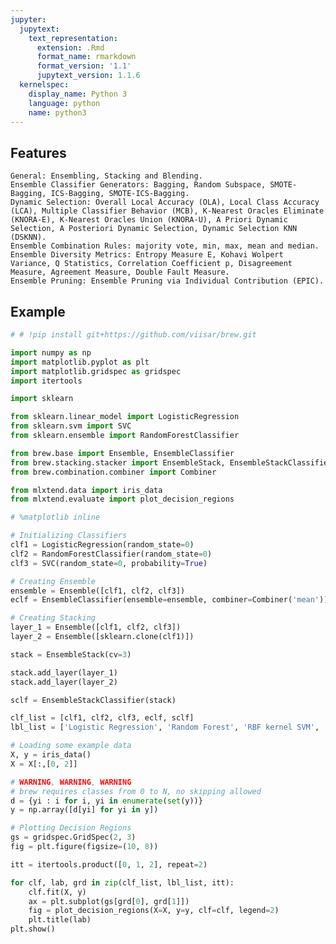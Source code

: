 ```yaml
---
jupyter:
  jupytext:
    text_representation:
      extension: .Rmd
      format_name: rmarkdown
      format_version: '1.1'
      jupytext_version: 1.1.6
  kernelspec:
    display_name: Python 3
    language: python
    name: python3
---
```


## Features
    General: Ensembling, Stacking and Blending.
    Ensemble Classifier Generators: Bagging, Random Subspace, SMOTE-Bagging, ICS-Bagging, SMOTE-ICS-Bagging.
    Dynamic Selection: Overall Local Accuracy (OLA), Local Class Accuracy (LCA), Multiple Classifier Behavior (MCB), K-Nearest Oracles Eliminate (KNORA-E), K-Nearest Oracles Union (KNORA-U), A Priori Dynamic Selection, A Posteriori Dynamic Selection, Dynamic Selection KNN (DSKNN).
    Ensemble Combination Rules: majority vote, min, max, mean and median.
    Ensemble Diversity Metrics: Entropy Measure E, Kohavi Wolpert Variance, Q Statistics, Correlation Coefficient p, Disagreement Measure, Agreement Measure, Double Fault Measure.
    Ensemble Pruning: Ensemble Pruning via Individual Contribution (EPIC).
## Example

```python
# # !pip install git+https://github.com/viisar/brew.git
```

```python
import numpy as np
import matplotlib.pyplot as plt
import matplotlib.gridspec as gridspec
import itertools

import sklearn

from sklearn.linear_model import LogisticRegression
from sklearn.svm import SVC
from sklearn.ensemble import RandomForestClassifier

from brew.base import Ensemble, EnsembleClassifier
from brew.stacking.stacker import EnsembleStack, EnsembleStackClassifier
from brew.combination.combiner import Combiner

from mlxtend.data import iris_data
from mlxtend.evaluate import plot_decision_regions

# %matplotlib inline

# Initializing Classifiers
clf1 = LogisticRegression(random_state=0)
clf2 = RandomForestClassifier(random_state=0)
clf3 = SVC(random_state=0, probability=True)

# Creating Ensemble
ensemble = Ensemble([clf1, clf2, clf3])
eclf = EnsembleClassifier(ensemble=ensemble, combiner=Combiner('mean'))

# Creating Stacking
layer_1 = Ensemble([clf1, clf2, clf3])
layer_2 = Ensemble([sklearn.clone(clf1)])

stack = EnsembleStack(cv=3)

stack.add_layer(layer_1)
stack.add_layer(layer_2)

sclf = EnsembleStackClassifier(stack)

clf_list = [clf1, clf2, clf3, eclf, sclf]
lbl_list = ['Logistic Regression', 'Random Forest', 'RBF kernel SVM', 'Ensemble', 'Stacking']

# Loading some example data
X, y = iris_data()
X = X[:,[0, 2]]

# WARNING, WARNING, WARNING
# brew requires classes from 0 to N, no skipping allowed
d = {yi : i for i, yi in enumerate(set(y))}
y = np.array([d[yi] for yi in y])

# Plotting Decision Regions
gs = gridspec.GridSpec(2, 3)
fig = plt.figure(figsize=(10, 8))

itt = itertools.product([0, 1, 2], repeat=2)

for clf, lab, grd in zip(clf_list, lbl_list, itt):
    clf.fit(X, y)
    ax = plt.subplot(gs[grd[0], grd[1]])
    fig = plot_decision_regions(X=X, y=y, clf=clf, legend=2)
    plt.title(lab)
plt.show()
```

```python

```

```python

```
